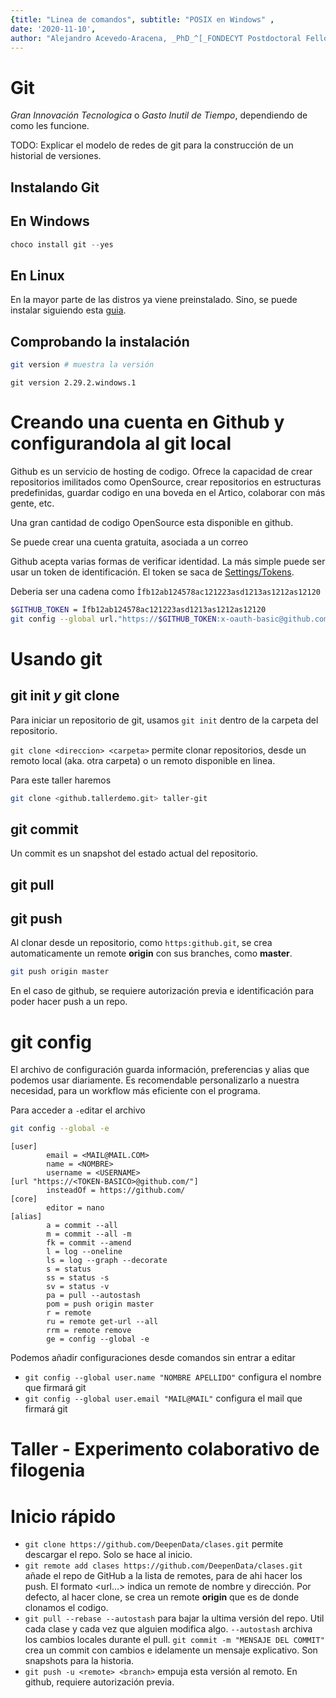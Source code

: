 ```yaml
---
{title: "Linea de comandos", subtitle: "POSIX en Windows" ,
date: '2020-11-10',
author: "Alejandro Acevedo-Aracena, _PhD_^[_FONDECYT Postdoctoral Fellow_, Universidad de Chile, deepen.data@gmail.com]; Manuel Muñoz-González^[_Pregrado_, Universidad de Chile]", output: {html_document: {theme: flatly, highlight: tango, toc: true, toc_float: {collapsed: false, smooth_scroll: true}, df_print: paged, code_folding: show}, html_notebook: default}}
---
```


# Git

_Gran Innovación Tecnologica_ o _Gasto Inutil de Tiempo_, dependiendo de como les funcione. 

TODO: Explicar el modelo de redes de git para la construcción de un historial de versiones. 

## Instalando Git

## En Windows

```powershell
choco install git --yes
```

## En Linux

En la mayor parte de las distros ya viene preinstalado. Sino, se puede instalar siguiendo esta [guia](https://git-scm.com/download/linux). 

## Comprobando la instalación

```bash
git version # muestra la versión
```
```
git version 2.29.2.windows.1
```

# Creando una cuenta en Github y configurandola al git local

Github es un servicio de hosting de codigo. Ofrece la capacidad de crear repositorios imilitados como OpenSource, crear repositorios en estructuras predefinidas, guardar codigo en una boveda en el Artico, colaborar con más gente, etc. 

Una gran cantidad de codigo OpenSource esta disponible en github. 

Se puede crear una cuenta gratuita, asociada a un correo 

Github acepta varias formas de verificar identidad. La más simple puede ser usar un token de identificación. 
El token se saca de [Settings/Tokens](https://github.com/settings/tokens).

Deberia ser una cadena como ``Îfb12ab124578ac121223asd1213as1212as12120``

```bash
$GITHUB_TOKEN = Îfb12ab124578ac121223asd1213as1212as12120
git config --global url."https://$GITHUB_TOKEN:x-oauth-basic@github.com/".insteadOf "https://github.com/" 
```

# Usando git

## git init _y_ git clone

Para iniciar un repositorio de git, usamos `git init` dentro de la carpeta del repositorio. 

`git clone <direccion> <carpeta>` permite clonar repositorios, desde un remoto local (aka. otra carpeta) o un remoto disponible en linea. 

Para este taller haremos 

```bash
git clone <github.tallerdemo.git> taller-git
```

## git commit

Un commit es un snapshot del estado actual del repositorio. 

## git pull

## git push <remote> <branch>

Al clonar desde un repositorio, como `https:github.git`, se crea automaticamente un remote **origin** con sus branches, como **master**. 

```bash
git push origin master
```

En el caso de github, se requiere autorización previa e identificación para poder hacer push a un repo. 

# git config

El archivo de configuración guarda información, preferencias y alias que podemos usar diariamente.
Es recomendable personalizarlo a nuestra necesidad, para un workflow más eficiente con el programa. 

Para acceder a `-e`ditar el archivo 

```bash
git config --global -e
```
```
[user]
        email = <MAIL@MAIL.COM>
        name = <NOMBRE>
        username = <USERNAME>
[url "https://<TOKEN-BASICO>@github.com/"]
        insteadOf = https://github.com/
[core]
        editor = nano
[alias]
        a = commit --all
        m = commit --all -m
        fk = commit --amend
        l = log --oneline
        ls = log --graph --decorate
        s = status
        ss = status -s
        sv = status -v
        pa = pull --autostash
        pom = push origin master
        r = remote
        ru = remote get-url --all
        rrm = remote remove
        ge = config --global -e
```

Podemos añadir configuraciones desde comandos sin entrar a editar

- `git config --global user.name "NOMBRE APELLIDO"` configura el nombre que firmará git
- `git config --global user.email "MAIL@MAIL"` configura el mail que firmará git

# Taller - Experimento colaborativo de filogenia

# Inicio rápido
<!-- Esta sección es para consilta rapida -->

- `git clone https://github.com/DeepenData/clases.git` permite descargar el repo. Solo se hace al inicio.
- `git remote add clases https://github.com/DeepenData/clases.git` añade el repo de GitHub a la lista de remotes, para de ahi hacer los push. El formato <clases> <url...> indica un remote de nombre y dirección. Por defecto, al hacer clone, se crea un remote **origin** que es de donde clonamos el codigo. 
-  `git pull --rebase --autostash` para bajar la ultima versión del repo. Util cada clase y cada vez que alguien modifica algo. `--autostash` archiva los cambios locales durante el pull.
`git commit -m "MENSAJE DEL COMMIT"`  crea un commit con cambios e idelamente un mensaje explicativo. Son snapshots para la historia. 
- `git push -u <remote> <branch>` empuja esta versión al remoto. En github, requiere autorización previa. 
